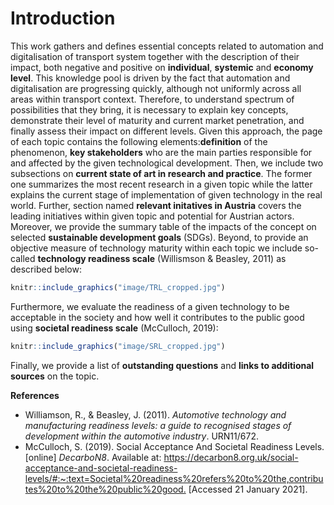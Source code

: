 # Introduction {#intro}

This work gathers and defines essential concepts related to automation and digitalisation of transport system together with the description of their impact, both negative and positive on **individual**, **systemic** and **economy level**. This knowledge pool is driven by the fact that automation and digitalisation are progressing quickly, although not uniformly across all areas within transport context. Therefore, to understand spectrum of possibilities that they bring, it is necessary to explain key concepts, demonstrate their level of maturity and current market penetration, and finally assess their impact on different levels. Given this approach, the page of each topic contains the following elements:**definition** of the phenomenon, 
**key stakeholders** who are the main parties responsible for and affected by the given technological development. Then, we include two subsections on **current state of art in research and practice**. The former one summarizes the most recent research in a given topic while the latter explains the current stage of implementation of given technology in the real world. Further, section named **relevant initatives in Austria** covers the leading initiatives within given topic and potential for Austrian actors. Moreover, we provide the summary table of the impacts of the concept on selected **sustainable development goals** (SDGs). Beyond, to provide an objective measure of technology maturity within each topic we include so-called **technology readiness scale** (Willismson & Beasley, 2011) as described below:<br/>

```r
knitr::include_graphics("image/TRL_cropped.jpg")
```

Furthermore, we evaluate the readiness of a given technology to be acceptable in the society and how well it contributes to the public good using **societal readiness scale** (McCulloch, 2019):

```r
knitr::include_graphics("image/SRL_cropped.jpg")
```

Finally, we provide a list of **outstanding questions** and **links to additional sources** on the topic.

**References** <br/>

- Williamson, R., & Beasley, J. (2011). *Automotive technology and manufacturing readiness levels: a guide to recognised stages of development within the automotive industry*. URN11/672.
- McCulloch, S. (2019). Social Acceptance And Societal Readiness Levels. [online] *DecarboN8*. Available at: <https://decarbon8.org.uk/social-acceptance-and-societal-readiness-levels/#:~:text=Societal%20readiness%20refers%20to%20the,contributes%20to%20the%20public%20good.> [Accessed 21 January 2021].